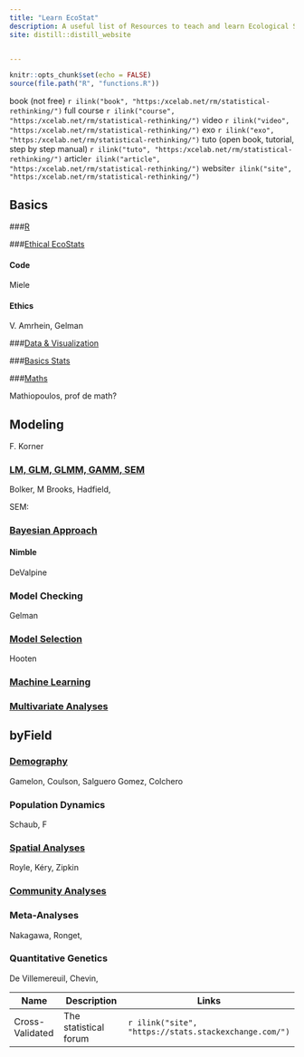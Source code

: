 ```yaml
---
title: "Learn EcoStat"
description: A useful list of Resources to teach and learn Ecological Statistics
site: distill::distill_website


---
```

```r
knitr::opts_chunk$set(echo = FALSE)
source(file.path("R", "functions.R"))
```

book (not free) `r ilink("book", "https:/xcelab.net/rm/statistical-rethinking/")`
full course `r ilink("course", "https:/xcelab.net/rm/statistical-rethinking/")`
video `r ilink("video", "https:/xcelab.net/rm/statistical-rethinking/")`
exo `r ilink("exo", "https:/xcelab.net/rm/statistical-rethinking/")`
tuto (open book, tutorial, step by step manual) `r ilink("tuto", "https:/xcelab.net/rm/statistical-rethinking/")`
article`r ilink("article", "https:/xcelab.net/rm/statistical-rethinking/")`
website`r ilink("site", "https:/xcelab.net/rm/statistical-rethinking/")`



## Basics
  
###[R](basics_r.html) 

###[Ethical EcoStats](basics_ethical.html)

#### Code
Miele

#### Ethics
V. Amrhein, Gelman

###[Data & Visualization](basics_data.html)

###[Basics Stats](basics_stats.html)


###[Maths](basics_maths.html)

Mathiopoulos, prof de math?


## Modeling
F. Korner

### [LM, GLM, GLMM, GAMM, SEM](modeling_lmtogamm.html)
Bolker, M Brooks, Hadfield,

SEM:

### [Bayesian Approach](modeling_bayesian.html)


#### Nimble
DeValpine

### Model Checking

Gelman

### [Model Selection](modeling_modelselection.html)

Hooten

### [Machine Learning](modeling_machinelearning.html)

### [Multivariate Analyses](modeling_multivariate.html)



## byField

### [Demography](byfield_demography.html)

Gamelon, Coulson, Salguero Gomez, Colchero

### Population Dynamics

Schaub, F

### [Spatial Analyses](byfield_spatial.html)

Royle, Kéry, Zipkin

### [Community Analyses](byfield_community.html)

### Meta-Analyses

Nakagawa, Ronget, 

### Quantitative Genetics

De Villemereuil, Chevin, 



| Name        | Description                 | Links |
|-------------|-----------------------------|-------|
|Cross-Validated| The statistical forum|`r ilink("site", "https://stats.stackexchange.com/")`|



